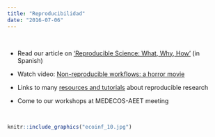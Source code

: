 ```yaml
---
title: "Reproducibilidad"
date: "2016-07-06"
---
```


<br>

- Read our article on [‘Reproducible Science: What, Why, How’](http://www.revistaecosistemas.net/index.php/ecosistemas/article/download/1178/973) (in Spanish)

- Watch video: [Non-reproducible workflows: a horror movie](https://youtu.be/s3JldKoA0zw)

- Links to many [resources and tutorials](https://github.com/ecoinfAEET/Reproducibilidad/blob/master/Recursos.Rmd) about reproducible research

- Come to our workshops at MEDECOS-AEET meeting


<br>

```r
knitr::include_graphics("ecoinf_10.jpg")
```

